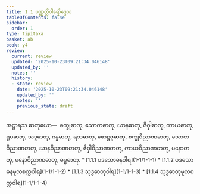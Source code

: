 ```yaml
---
title: 1.1 ပဏ္ဏတ္တိဝါရော်ဒ္ဒေသ
tableOfContents: false
sidebar:
  order: 1
type: tipitaka
basket: ab
book: y4
review:
  current: review
  updated: '2025-10-23T09:21:34.046148'
  updated_by: ''
  notes: ''
  history:
  - state: review
    date: '2025-10-23T09:21:34.046148'
    updated_by: ''
    notes: ''
    previous_state: draft
---
```



<ReviewStatus review={frontmatter.review} showDetails={true} />

<HypothesisAnnotation frontmatter={frontmatter} />

<DynamicBreadcrumb />

<Division number="1" book="y4" e="ch" v="33" p="195">

<Paragraph number="2" book="y4">
အဋ္ဌာရသ ဓာတုယော—  စက္ခုဓာတု, သောတဓာတု, ဃာနဓာတု, ဇိဝှါဓာတု, ကာယဓာတု, ရူပဓာတု, သဒ္ဒဓာတု, ဂန္ဓဓာတု, ရသဓာတု, ဖောဋ္ဌဗ္ဗဓာတု, စက္ခုဝိညာဏဓာတု, သောတဝိညာဏဓာတု, ဃာနဝိညာဏဓာတု, ဇိဝှါဝိညာဏဓာတု, ကာယဝိညာဏဓာတု, မနောဓာတု, မနောဝိညာဏဓာတု, ဓမ္မဓာတု.

</Paragraph>
</Division>

<TableOfContents book="y4" section="1.1">
* [1.1.1 ပဒသောဓနဝါရ](1-1/1-1-1)
* [1.1.2 ပဒသောဓနမူလစက္ကဝါရ](1-1/1-1-2)
* [1.1.3 သုဒ္ဓဓာတုဝါရ](1-1/1-1-3)
* [1.1.4 သုဒ္ဓဓာတုမူလစက္ကဝါရ](1-1/1-1-4)
</TableOfContents>